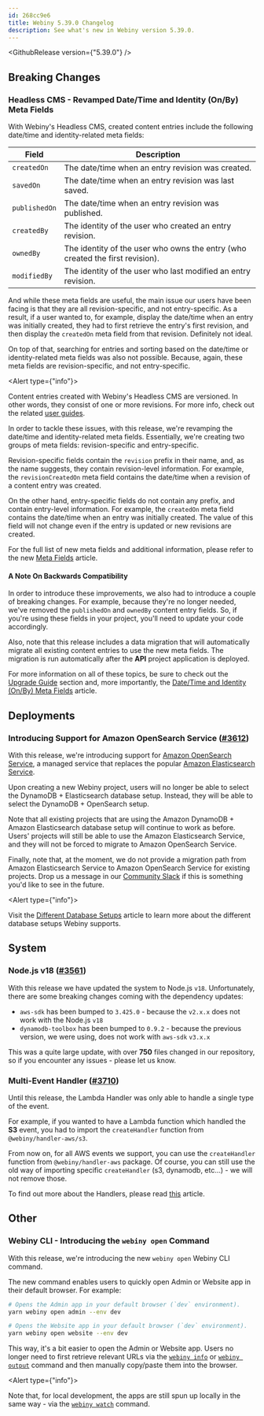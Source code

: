```yaml
---
id: 268cc9e6
title: Webiny 5.39.0 Changelog
description: See what's new in Webiny version 5.39.0.
---
```



<GithubRelease version={"5.39.0"} />

## Breaking Changes

### Headless CMS - Revamped Date/Time and Identity (On/By) Meta Fields

With Webiny's Headless CMS, created content entries include the following date/time and identity-related meta fields:

| Field         | Description                                                                   |
| ------------- | ----------------------------------------------------------------------------- |
| `createdOn`   | The date/time when an entry revision was created.                             |
| `savedOn`     | The date/time when an entry revision was last saved.                          |
| `publishedOn` | The date/time when an entry revision was published.                           |
| `createdBy`   | The identity of the user who created an entry revision.                       |
| `ownedBy`     | The identity of the user who owns the entry (who created the first revision). |
| `modifiedBy`  | The identity of the user who last modified an entry revision.                 |

And while these meta fields are useful, the main issue our users have been facing is that they are all revision-specific, and not entry-specific. As a result, if a user wanted to, for example, display the date/time when an entry was initially created, they had to first retrieve the entry's first revision, and then display the `createdOn` meta field from that revision. Definitely not ideal.

On top of that, searching for entries and sorting based on the date/time or identity-related meta fields was also not possible. Because, again, these meta fields are revision-specific, and not entry-specific.

<Alert type={"info"}>

  Content entries created with Webiny's Headless CMS are versioned. In other words, they consist of one or more revisions. For more info, check out the related [user guides](/docs/user-guides/headless-cms/essentials/glossary).

</Alert>

In order to tackle these issues, with this release, we're revamping the date/time and identity-related meta fields. Essentially, we're creating two groups of meta fields: revision-specific and entry-specific. 

Revision-specific fields contain the `revision` prefix in their name, and, as the name suggests, they contain revision-level information. For example, the `revisionCreatedOn` meta field contains the date/time when a revision of a content entry was created.

On the other hand, entry-specific fields do not contain any prefix, and contain entry-level information. For example, the `createdOn` meta field contains the date/time when an entry was initially created. The value of this field will not change even if the entry is updated or new revisions are created.

[//]: # ()
[//]: # (| Field                      | Description                                                                           |)

[//]: # (| -------------------------- | ------------------------------------------------------------------------------------- |)

[//]: # (| `createdOn`                | The date/time when an entry revision was created.                                     |)

[//]: # (| `modifiedOn`               | NEW The date/time when an entry revision was created.                                 |)

[//]: # (| `savedOn`                  | The date/time when an entry revision was last saved.                                  |)

[//]: # (| `publishedOn`              | DELETED The date/time when an entry revision was published.                           |)

[//]: # (| `firstPublishedOn`         | NEW The identity of the user who last modified an entry revision.                     |)

[//]: # (| `lastPublishedOn`          | NEW The identity of the user who last modified an entry revision.                     |)

[//]: # (| `createdBy`                | The identity of the user who created an entry revision.                               |)

[//]: # (| `ownedBy`                  | DELETED The identity of the user who owns the entry &#40;who created the first revision&#41;. |)

[//]: # (| `modifiedBy`               | The identity of the user who last modified an entry revision.                         |)

[//]: # (| `firstPublishedBy`         | NEW The identity of the user who last modified an entry revision.                     |)

[//]: # (| `lastPublishedBy`          | NEW The identity of the user who last modified an entry revision.                     |)

[//]: # (| `revisionCreatedOn`        | The date/time when an entry revision was created.                                     |)

[//]: # (| `revisionModifiedOn`       | NEW The date/time when an entry revision was created.                                 |)

[//]: # (| `revisionSavedOn`          | The date/time when an entry revision was last saved.                                  |)

[//]: # (| `revisionFirstPublishedOn` | NEW The identity of the user who last modified an entry revision.                     |)

[//]: # (| `revisionLastPublishedOn`  | NEW The identity of the user who last modified an entry revision.                     |)

[//]: # (| `revisionCreatedBy`        | The identity of the user who created an entry revision.                               |)

[//]: # (| `revisionModifiedBy`       | The identity of the user who last modified an entry revision.                         |)

[//]: # (| `revisionSavedBy`          | The identity of the user who last modified an entry revision.                         |)

[//]: # (| `revisionFirstPublishedBy` | NEW The identity of the user who last modified an entry revision.                     |)

[//]: # (| `revisionLastPublishedBy`  | NEW The identity of the user who last modified an entry revision.                     |)

[//]: # ()
[//]: # (In total, we're introducing 20 new meta fields, where 10 are revision-specific, and 10 are entry-specific.)

[//]: # ()
[//]: # (For example, users can now use the `revisionCreatedOn` meta field to display the date/time when a revision was initially created. And they can use the `entryCreatedOn` meta field to display the date/time when an entry was initially created.)

For the full list of new meta fields and additional information, please refer to the new [Meta Fields](/docs/tutorials/headless-cms/meta-fields) article.

#### A Note On Backwards Compatibility

In order to introduce these improvements, we also had to introduce a couple of breaking changes. For example, because they're no longer needed, we've removed the `publishedOn` and `ownedBy` content entry fields. So, if you're using these fields in your project, you'll need to update your code accordingly.

Also, note that this release includes a data migration that will automatically migrate all existing content entries to use the new meta fields. The migration is run automatically after the **API** project application is deployed.

For more information on all of these topics, be sure to check out the [Upgrade Guide](/docs/release-notes/5.39.0/upgrade-guide) section and, more importantly, the [Date/Time and Identity (On/By) Meta Fields](/docs/release-notes/5.39.0/date-time-and-id-meta-fields) article.

## Deployments

### Introducing Support for Amazon OpenSearch Service ([#3612](https://github.com/webiny/webiny-js/pull/3612))

With this release, we're introducing support for [Amazon OpenSearch Service](https://aws.amazon.com/opensearch-service/), a managed service that replaces the popular [Amazon Elasticsearch Service](https://aws.amazon.com/elasticsearch-service/).

Upon creating a new Webiny project, users will no longer be able to select the DynamoDB + Elasticsearch database setup. Instead, they will be able to select the DynamoDB + OpenSearch setup.

Note that all existing projects that are using the Amazon DynamoDB + Amazon Elasticsearch database setup will continue to work as before. Users' projects will still be able to use the Amazon Elasticsearch Service, and they will not be forced to migrate to Amazon OpenSearch Service.

Finally, note that, at the moment, we do not provide a migration path from Amazon Elasticsearch Service to Amazon OpenSearch Service for existing projects. Drop us a message in our [Community Slack](https://www.webiny.com/slack) if this is something you'd like to see in the future.

<Alert type={"info"}>

Visit the [Different Database Setups](/docs/architecture/introduction#different-database-setups) article to learn more
about the different database setups Webiny supports.

</Alert>

## System

### Node.js v18 ([#3561](https://github.com/webiny/webiny-js/pull/3561))

With this release we have updated the system to Node.js `v18`.
Unfortunately, there are some breaking changes coming with the dependency updates:

- `aws-sdk` has been bumped to `3.425.0` - because the `v2.x.x` does not work with the Node.js `v18`
- `dynamodb-toolbox` has been bumped to `0.9.2` - because the previous version, we were using, does not work with `aws-sdk` `v3.x.x`

This was a quite large update, with over **750** files changed in our repository, so if you encounter any issues - please let us know.

### Multi-Event Handler ([#3710](https://github.com/webiny/webiny-js/pull/3710))

Until this release, the Lambda Handler was only able to handle a single type of the event.

For example, if you wanted to have a Lambda function which handled the **S3** event, you had to import the `createHandler` function from `@webiny/handler-aws/s3`.

From now on, for all AWS events we support, you can use the `createHandler` function from `@webiny/handler-aws` package.
Of course, you can still use the old way of importing specific `createHandler` (s3, dynamodb, etc...) - we will not remove those.

To find out more about the Handlers, please read [this](/docs/core-development-concepts/basics/routes-and-events) article.

## Other

### Webiny CLI - Introducing the `webiny open` Command

With this release, we're introducing the new `webiny open` Webiny CLI command.

The new command enables users to quickly open Admin or Website app in their default browser. For example:

```bash
# Opens the Admin app in your default browser (`dev` environment).
yarn webiny open admin --env dev

# Opens the Website app in your default browser (`dev` environment).
yarn webiny open website --env dev
```

This way, it's a bit easier to open the Admin or Website app. Users no longer need to first retrieve relevant URLs via the [`webiny info`](/docs/core-development-concepts/basics/webiny-cli#common-commands) or [`webiny output`](/docs/core-development-concepts/basics/webiny-cli#yarn-webiny-output-folder---env-env) command and then manually copy/paste them into the browser.

<Alert type={"info"}>

Note that, for local development, the apps are still spun up locally in the same way - via the [`webiny watch`](/docs/core-development-concepts/basics/watch-command) command.

</Alert>

